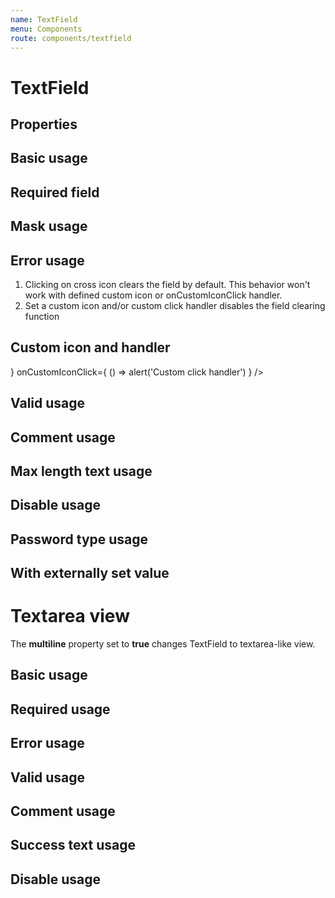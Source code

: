 ```yaml
---
name: TextField
menu: Components
route: components/textfield
---
```



# TextField

## Properties

<Props of={TextField} />

## Basic usage

<Playground>
    <TextFieldWrapper>
        <TextField name="name" />
    </TextFieldWrapper>
</Playground>

## Required field

<Playground>
    <TextFieldWrapper>
        <TextField name="name" required label="Phone number" />
    </TextFieldWrapper>
</Playground>

## Mask usage

<Playground>
    <TextFieldWrapper>
        <TextField
            placeholder="+7 (999) 999-99-99"
            mask="+7 (999) 999-99-99"
            maskChar="_"
            label="Phone number"
            id="2"
        />
    </TextFieldWrapper>
</Playground>

## Error usage
1. Clicking on cross icon clears the field by default. This behavior won't work with defined custom icon or onCustomIconClick handler.
2. Set a custom icon and/or custom click handler disables the field clearing function

<Playground>
    <TextFieldWrapper>
        <TextField
            verification="error"
            noticeText="Name is required"
        />
    </TextFieldWrapper>
</Playground>

## Custom icon and handler
<Playground>
    <TextFieldWrapper>
        <TextField
            verification="error"
            noticeText="Error notice"
            customIcon={ <CustomIcon style={{width: "32", height: "32", display: "block", userSelect: "none", fill: "#000000"}} /> }
            onCustomIconClick={ () => alert('Custom click handler') }
        />
     </TextFieldWrapper>
</Playground>

## Valid usage

<Playground>
    <TextFieldWrapper>
        <TextField verification="valid" noticeText="You can write that field value is correct"/>
    </TextFieldWrapper>
</Playground>

## Comment usage

<Playground>
    <TextFieldWrapper>
        <TextField noticeText="Comment" />
    </TextFieldWrapper>
</Playground>

## Max length text usage

<Playground>
    <TextFieldWrapper>
        <TextField maxLength={10} />
    </TextFieldWrapper>
</Playground>

## Disable usage

<Playground>
    <TextFieldWrapper>
        <TextField disabled={true} />
    </TextFieldWrapper>
</Playground>

## Password type usage

<Playground>
    <TextFieldWrapper>
        <TextField name="name" placeholder="password" type="password" />
    </TextFieldWrapper>
</Playground>

## With externally set value

<Playground>
    <TextFieldWrapper>
        <TextField value='initial value' />
    </TextFieldWrapper>
</Playground>

##
# Textarea view
The **multiline** property set to **true** changes TextField to textarea-like view.

## Basic usage

<Playground>
    <TextFieldWrapper>
        <TextField name="name" multiline />
    </TextFieldWrapper>
</Playground>

## Required usage

<Playground>
    <TextFieldWrapper>
        <TextField
            label="Required field"
            multiline
            required
        />
    </TextFieldWrapper>
</Playground>

## Error usage

<Playground>
    <TextFieldWrapper>
        <TextField
            label="Notice"
            id="1"
            verification="error"
            noticeText="Name is required"
            multiline
        />
    </TextFieldWrapper>
</Playground>

## Valid usage

<Playground>
    <TextFieldWrapper>
        <TextField
            verification="valid"
            multiline
        />
    </TextFieldWrapper>
</Playground>

## Comment usage

<Playground>
    <TextFieldWrapper>
        <TextField
            noticeText="Comment"
            multiline
        />
    </TextFieldWrapper>
</Playground>

## Success text usage

<Playground>
    <TextFieldWrapper>
        <TextField
            verification="valid"
            noticeText="Field passed validation"
            multiline
        />
    </TextFieldWrapper>
</Playground>

## Disable usage

<Playground>
    <TextFieldWrapper>
        <TextField
            disabled
            multiline
        />
    </TextFieldWrapper>
</Playground>
